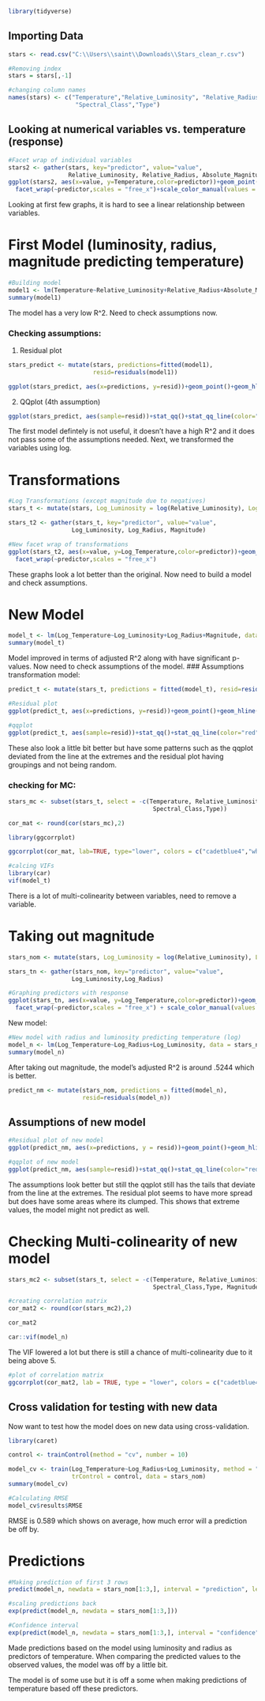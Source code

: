 
```r
library(tidyverse)
```

## Importing Data
```r
stars <- read.csv("C:\\Users\\saint\\Downloads\\Stars_clean_r.csv")
```

```r
#Removing index
stars = stars[,-1]
```

```r
#changing column names
names(stars) <- c("Temperature","Relative_Luminosity", "Relative_Radius", "Absolute_Magnitude","Color",
                   "Spectral_Class","Type")
```

## Looking at numerical variables vs. temperature (response)
```r
#Facet wrap of individual variables
stars2 <- gather(stars, key="predictor", value="value",
                 Relative_Luminosity, Relative_Radius, Absolute_Magnitude)
ggplot(stars2, aes(x=value, y=Temperature,color=predictor))+geom_point()+
  facet_wrap(~predictor,scales = "free_x")+scale_color_manual(values = c("Absolute_Magnitude" = "darkslateblue", "Relative_Luminosity" = "coral3", "Relative_Radius" = "cadetblue4"))+theme(legend.position = "none")
```

Looking at first few graphs, it is hard to see a linear relationship between variables.

# First Model (luminosity, radius, magnitude predicting temperature)
```r
#Building model
model1 <- lm(Temperature~Relative_Luminosity+Relative_Radius+Absolute_Magnitude, data = stars)
summary(model1)
```
The model has a very low R^2. Need to check assumptions now.

### Checking assumptions:
1. Residual plot
```r
stars_predict <- mutate(stars, predictions=fitted(model1),
                        resid=residuals(model1))
```

```r
ggplot(stars_predict, aes(x=predictions, y=resid))+geom_point()+geom_hline(yintercept=0, color = "red")
```
2. QQplot (4th assumption)
```r
ggplot(stars_predict, aes(sample=resid))+stat_qq()+stat_qq_line(color="red")
```

The first model defintely is not useful, it doesn't have a high R^2 and it does not pass some of the assumptions needed. Next, we transformed the variables using log.

# Transformations
```r
#Log Transformations (except magnitude due to negatives)
stars_t <- mutate(stars, Log_Luminosity = log(Relative_Luminosity), Log_Temperature = log(Temperature), Log_Radius = log(Relative_Radius), Magnitude = Absolute_Magnitude)
```


```r
stars_t2 <- gather(stars_t, key="predictor", value="value",
                  Log_Luminosity, Log_Radius, Magnitude)
```


```r
#New facet wrap of transformations
ggplot(stars_t2, aes(x=value, y=Log_Temperature,color=predictor))+geom_point()+
  facet_wrap(~predictor,scales = "free_x")
```
These graphs look a lot better than the original. Now need to build a model and check assumptions.


# New Model
```r
model_t <- lm(Log_Temperature~Log_Luminosity+Log_Radius+Magnitude, data = stars_t)
summary(model_t)
```
Model improved in terms of adjusted R^2 along with have significant p-values. Now need to check assumptions of the model.
### Assumptions transformation model:
```r
predict_t <- mutate(stars_t, predictions = fitted(model_t), resid=residuals(model_t))
```


```r
#Residual plot
ggplot(predict_t, aes(x=predictions, y=resid))+geom_point()+geom_hline(yintercept=0, color = "red")
```

```r
#qqplot
ggplot(predict_t, aes(sample=resid))+stat_qq()+stat_qq_line(color="red")
```
These also look a little bit better but have some patterns such as the qqplot deviated from the line at the extremes and the residual plot having groupings and not being random.


### checking for MC:
```r
stars_mc <- subset(stars_t, select = -c(Temperature, Relative_Luminosity, Relative_Radius, Absolute_Magnitude, Color,
                                         Spectral_Class,Type))
```

```r
cor_mat <- round(cor(stars_mc),2)
```

```r
library(ggcorrplot)
```

```r
ggcorrplot(cor_mat, lab=TRUE, type="lower", colors = c("cadetblue4","white","coral4"))
```

```r
#calcing VIFs
library(car)
vif(model_t)
```

There is a lot of multi-colinearity between variables, need to remove a variable.


# Taking out magnitude
```r
stars_nom <- mutate(stars, Log_Luminosity = log(Relative_Luminosity), Log_Temperature = log(Temperature), Log_Radius = log(Relative_Radius))
```


```r
stars_tn <- gather(stars_nom, key="predictor", value="value",
                  Log_Luminosity,Log_Radius)
```

```r
#Graphing predictors with response
ggplot(stars_tn, aes(x=value, y=Log_Temperature,color=predictor))+geom_point()+
  facet_wrap(~predictor,scales = "free_x") + scale_color_manual(values = c("Log_Luminosity" = "coral3", "Log_Radius" = "cadetblue4")) + theme(legend.position = "none")
```

New model:
```r
#New model with radius and luminosity predicting temperature (log)
model_n <- lm(Log_Temperature~Log_Radius+Log_Luminosity, data = stars_nom)
summary(model_n)
```
After taking out magnitude, the model's adjusted R^2 is around .5244 which is better.

```r
predict_nm <- mutate(stars_nom, predictions = fitted(model_n),
                     resid=residuals(model_n))
```


## Assumptions of new model
```r
#Residual plot of new model
ggplot(predict_nm, aes(x=predictions, y = resid))+geom_point()+geom_hline(yintercept=0,color="red")
```

```r
#qqplot of new model
ggplot(predict_nm, aes(sample=resid))+stat_qq()+stat_qq_line(color="red")
```
The assumptions look better but still the qqplot still has the tails that deviate from the line at the extremes. The residual plot seems to have more spread but does have some areas where its clumped. This shows that extreme values, the model might not predict as well.

# Checking Multi-colinearity of new model
```r
stars_mc2 <- subset(stars_t, select = -c(Temperature, Relative_Luminosity, Relative_Radius, Absolute_Magnitude, Color,
                                         Spectral_Class,Type, Magnitude))
```

```r
#creating correlation matrix
cor_mat2 <- round(cor(stars_mc2),2)
```

```r
cor_mat2
```


```r
car::vif(model_n)
```

The VIF lowered a lot but there is still a chance of multi-colinearity due to it being above 5.

```r
#plot of correlation matrix
ggcorrplot(cor_mat2, lab = TRUE, type = "lower", colors = c("cadetblue4","white","coral4"))
```

## Cross validation for testing with new data

Now want to test how the model does on new data using cross-validation.


```r
library(caret)
```

```r
control <- trainControl(method = "cv", number = 10)
```

```r
model_cv <- train(Log_Temperature~Log_Radius+Log_Luminosity, method = "lm",
                  trControl = control, data = stars_nom)
summary(model_cv)
```

```r
#Calculating RMSE
model_cv$results$RMSE
```
RMSE is 0.589 which shows on average, how much error will a prediction be off by.

# Predictions
```r
#Making prediction of first 3 rows
predict(model_n, newdata = stars_nom[1:3,], interval = "prediction", level = .95)
```

```r
#scaling predictions back 
exp(predict(model_n, newdata = stars_nom[1:3,]))

```

```r
#Confidence interval
exp(predict(model_n, newdata = stars_nom[1:3,], interval = "confidence", level = .95))
```

Made predictions based on the model using luminosity and radius as predictors of temperature. When comparing the predicted values to the observed values, the model was off by a little bit. 

The model is of some use but it is off a some when making predictions of temperature based off these predictors.
